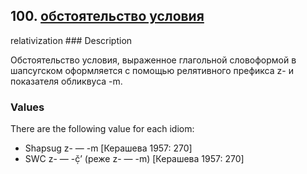 ## 100. <a href =  'https://agricolamz.github.io/The_Circassian_Isoglosses_Database/100.html'>обстоятельство условия</a>
relativization
### Description

Обстоятельство условия, выраженное глагольной словоформой в шапсугском оформляется с помощью релятивного префикса z- и показателя обликвуса -m.

### Values
There are the following value for each idiom:

* Shapsug  z- — -m [Керашева 1957: 270] 
* SWC  z- — -č̣’ (реже z- — -m) [Керашева 1957: 270] 

